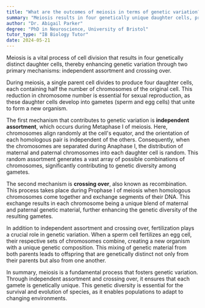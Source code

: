 ```yaml
---
title: "What are the outcomes of meiosis in terms of genetic variation?"
summary: "Meiosis results in four genetically unique daughter cells, promoting genetic variation through independent assortment and crossing over."
author: "Dr. Abigail Parker"
degree: "PhD in Neuroscience, University of Bristol"
tutor_type: "IB Biology Tutor"
date: 2024-05-21
---
```


Meiosis is a vital process of cell division that results in four genetically distinct daughter cells, thereby enhancing genetic variation through two primary mechanisms: independent assortment and crossing over.

During meiosis, a single parent cell divides to produce four daughter cells, each containing half the number of chromosomes of the original cell. This reduction in chromosome number is essential for sexual reproduction, as these daughter cells develop into gametes (sperm and egg cells) that unite to form a new organism. 

The first mechanism that contributes to genetic variation is **independent assortment**, which occurs during Metaphase I of meiosis. Here, chromosomes align randomly at the cell's equator, and the orientation of each homologous pair is independent of the others. Consequently, when the chromosomes are separated during Anaphase I, the distribution of maternal and paternal chromosomes into each daughter cell is random. This random assortment generates a vast array of possible combinations of chromosomes, significantly contributing to genetic diversity among gametes.

The second mechanism is **crossing over**, also known as recombination. This process takes place during Prophase I of meiosis when homologous chromosomes come together and exchange segments of their DNA. This exchange results in each chromosome being a unique blend of maternal and paternal genetic material, further enhancing the genetic diversity of the resulting gametes.

In addition to independent assortment and crossing over, fertilization plays a crucial role in genetic variation. When a sperm cell fertilizes an egg cell, their respective sets of chromosomes combine, creating a new organism with a unique genetic composition. This mixing of genetic material from both parents leads to offspring that are genetically distinct not only from their parents but also from one another.

In summary, meiosis is a fundamental process that fosters genetic variation. Through independent assortment and crossing over, it ensures that each gamete is genetically unique. This genetic diversity is essential for the survival and evolution of species, as it enables populations to adapt to changing environments.
    